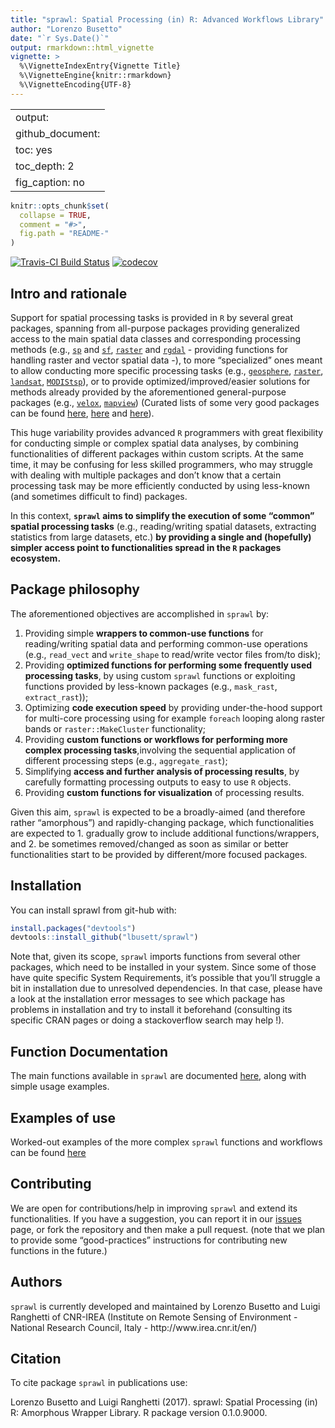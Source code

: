 ```yaml
---
title: "sprawl: Spatial Processing (in) R: Advanced Workflows Library"
author: "Lorenzo Busetto"
date: "`r Sys.Date()`"
output: rmarkdown::html_vignette
vignette: >
  %\VignetteIndexEntry{Vignette Title}
  %\VignetteEngine{knitr::rmarkdown}
  %\VignetteEncoding{UTF-8}
---
```


---
output:
  github_document:
    toc: yes
    toc_depth: 2
  fig_caption: no
---

<!-- README.md is generated from README.Rmd. Please edit that file -->

```r
knitr::opts_chunk$set(
  collapse = TRUE,
  comment = "#>",
  fig.path = "README-"
)
```
[![Travis-CI Build Status](https://travis-ci.org/lbusett/sprawl.svg?branch=master)](https://travis-ci.org/lbusett/sprawl)
[![codecov](https://codecov.io/gh/lbusett/sprawl/branch/master/graph/badge.svg?token=0yWdr6gWG7)](https://codecov.io/gh/lbusett/sprawl)

## Intro and rationale 

Support for spatial processing tasks is provided in `R` by several great packages, spanning from all-purpose packages providing generalized access to the main spatial data classes and corresponding processing methods (e.g.,  [`sp`](https://cran.r-project.org/web/packages/sp/index.html) and [`sf`](https://cran.r-project.org/web/packages/sf/index.html), [`raster`](https://cran.r-project.org/web/packages/raster/index.html) and [`rgdal`](https://cran.r-project.org/web/packages/rgdal/index.html) - providing functions for handling raster and vector spatial data -), to more "specialized" ones meant to allow conducting more specific processing tasks (e.g., [`geosphere`](https://cran.r-project.org/web/packages/geosphere/index.html), [`raster`](https://cran.r-project.org/web/packages/raster/index.html),  [`landsat`](https://cran.r-project.org/web/packages/landsat/index.html), [`MODIStsp`](https://cran.r-project.org/web/packages/MODIStsp/index.html)), or to provide optimized/improved/easier solutions for methods already provided by the aforementioned general-purpose packages (e.g., [`velox`](https://cran.r-project.org/web/packages/velox/index.html), [`mapview`](https://cran.r-project.org/web/packages/mapview/index.html)) (Curated lists of some very good packages can be found [here](https://cran.r-project.org/web/views/Spatial.html), [here]( https://ropensci.org/blog/blog/2016/11/22/geospatial-suite) and [here](https://github.com/ropensci/maptools)). 

This huge variability provides advanced `R` programmers with great flexibility for conducting simple or complex spatial data analyses, by combining functionalities of different packages within custom scripts. At the same time, it may be confusing for less skilled programmers, who may struggle with dealing with multiple packages and don't know that a certain processing task may be more efficiently conducted by using less-known (and sometimes difficult to find) packages. 

In this context, **`sprawl` aims to simplify the execution of some "common" spatial processing tasks** (e.g., reading/writing spatial datasets, extracting statistics from large datasets, etc.) **by providing a single and (hopefully) simpler access point to functionalities spread in the `R` packages ecosystem.** 

## Package philosophy

The aforementioned objectives are accomplished in `sprawl` by: 

1. Providing simple **wrappers to common-use functions** for reading/writing spatial data and performing common-use operations (e.g., `read_vect` and `write_shape` to read/write vector files from/to disk); 
2. Providing **optimized functions for performing some frequently used processing tasks**, by using custom `sprawl` functions or exploiting functions provided by less-known packages (e.g., `mask_rast`, `extract_rast`));
3. Optimizing **code execution speed** by providing under-the-hood support for multi-core processing using for example `foreach` looping along raster bands or `raster::MakeCluster` functionality;
4. Providing **custom functions or workflows for performing more complex processing tasks**,involving the sequential application of different processing steps (e.g., `aggregate_rast`); 
5. Simplifying **access and further analysis of processing results**, by carefully formatting processing outputs to easy to use `R` objects.
6. Providing **custom functions for visualization** of processing results.

Given this aim, `sprawl` is expected to be a broadly-aimed (and therefore rather "amorphous") and rapidly-changing package, which functionalities are expected to 
1. gradually grow to include additional functions/wrappers, and 
2. be sometimes removed/changed as soon as similar or better functionalities start to be provided by different/more focused packages. 

## Installation

You can install sprawl from git-hub with:

```r
install.packages("devtools")
devtools::install_github("lbusett/sprawl")
```

Note that, given its scope, `sprawl` imports functions from several other packages, which need to be installed in your system. Since some of those have quite specific System Requirements, it's possible that you'll struggle a bit in installation due to unresolved dependencies. In that case, please have a look at the installation error messages to see which package has problems in installation and try to install it beforehand (consulting its specific CRAN pages or doing a stackoverflow search may help !). 

## Function Documentation

The main functions available in `sprawl` are documented [here](https://lbusett.github.io/sprawl/reference/index.html), along with simple usage examples. 

## Examples of use

Worked-out examples of the more complex `sprawl` functions and workflows can be found [here](https://lbusett.github.io/sprawl/Examples/index.html)

## Contributing

We are open for contributions/help in improving `sprawl` and extend its functionalities. If you have a suggestion, you can report it in our [issues](https://github.com/lbusett/sprawl/issues) page, or fork the repository and then make a pull request.
(note that we plan to provide some "good-practices" instructions for contributing new functions in the future.)

## Authors

`sprawl` is currently developed and maintained by Lorenzo Busetto and Luigi Ranghetti of CNR-IREA (Institute on Remote Sensing of Environment - National Research Council, Italy - http://www.irea.cnr.it/en/)

## Citation

To cite package `sprawl` in publications use:

  Lorenzo Busetto and Luigi Ranghetti (2017). sprawl: Spatial Processing (in) R: Amorphous
  Wrapper Library. R package version 0.1.0.9000.
